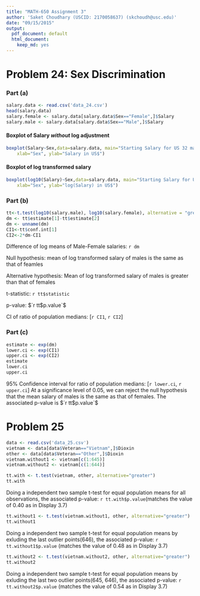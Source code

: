 ```yaml
---
title: "MATH-650 Assignment 3"
author: 'Saket Choudhary (USCID: 2170058637) (skchoudh@usc.edu)'
date: "09/15/2015"
output:
  pdf_document: default
  html_document:
    keep_md: yes
---
```

# Problem 24: Sex Discrimination

### Part (a)
```r
salary.data <- read.csv('data_24.csv')
head(salary.data)
salary.female <- salary.data[salary.data$Sex=="Female",]$Salary
salary.male <- salary.data[salary.data$Sex=="Male",]$Salary
```
#### Boxplot of Salary *without* log adjustment
```r
boxplot(Salary~Sex,data=salary.data, main="Starting Salary for US 32 males and 61 female clerical hires at a bank", log="",
    xlab="Sex", ylab="Salary in US$")
```

#### Boxplot of log transformed salary
```r
boxplot(log10(Salary)~Sex,data=salary.data, main="Starting Salary for US 32 males and 61 female clerical hires at a bank", log = "y",
    xlab="Sex", ylab="log(Salary) in US$")
```


### Part (b)

```r
tt<-t.test(log10(salary.male), log10(salary.female), alternative = "greater")
dm <- tt$estimate[1]-tt$estimate[2]
dm <- unname(dm)
CI1<-tt$conf.int[1]
CI2<-2*dm-CI1
```
Difference of log means of Male-Female salaries: `r dm`

Null hypothesis: mean of log transformed salary of males is the same as that of feamles

Alternative hypothesis: Mean of log transformed salary of males is greater than that of females

t-statistic: `r tt$statistic`

p-value: $`r tt$p.value`$

CI of ratio of  population medians: [`r CI1`, `r CI2`]


### Part (c)

```r
estimate <- exp(dm)
lower.ci <- exp(CI1)
upper.ci <- exp(CI2)
estimate
lower.ci
upper.ci
```
95% Confidence interval for ratio of population medians: [`r lower.ci`, `r upper.ci`]
At a significance level of 0.05, we can reject the null hypothesis that the mean salary of males is the same as that of females. The associated p-value is $`r tt$p.value`$


# Problem 25

```r
data <- read.csv('data_25.csv')
vietnam <- data[data$Veteran=="Vietnam",]$Dioxin
other <- data[data$Veteran=="Other",]$Dioxin
vietnam.without1 <- vietnam[c(1:645)]
vietnam.without2 <- vietnam[c(1:644)]

tt.with <- t.test(vietnam, other, alternative="greater")
tt.with
```

Doing a independent two sample t-test  for equal population means for all observations, the associated p-value: `r tt.with$p.value`(matches the value of 0.40 as in Display 3.7)


```r
tt.without1 <- t.test(vietnam.without1, other, alternative="greater")
tt.without1
```

Doing a independent two sample t-test  for equal population means by exluding the last outlier points(646), the associated p-value: `r tt.without1$p.value` (matches the value of 0.48 as in Display 3.7)

```r
tt.without2 <- t.test(vietnam.without2, other, alternative="greater")
tt.without2
```
Doing a independent two sample t-test  for equal population means by exluding the last two outlier points(645, 646), the associated p-value: `r tt.without2$p.value` (matches the value of 0.54 as in Display 3.7)


